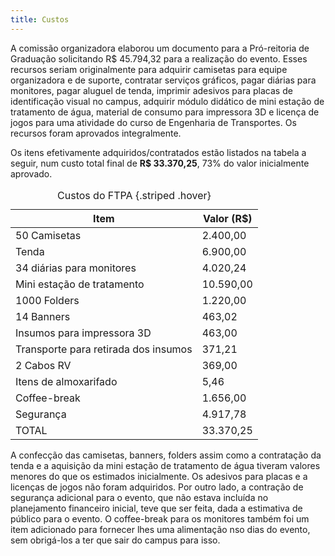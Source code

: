 ```yaml
---
title: Custos
---
```


A comissão organizadora elaborou um documento para a Pró-reitoria de Graduação solicitando R$ 45.794,32 para a realização do evento. Esses recursos seriam originalmente para adquirir camisetas para equipe organizadora e de suporte, contratar serviços gráficos, pagar diárias para monitores, pagar aluguel de tenda, imprimir adesivos para  placas de identificação visual no campus, adquirir módulo didático de mini estação de tratamento de água, material de consumo para impressora 3D e licença de jogos para uma atividade do curso de Engenharia de Transportes. Os recursos foram aprovados integralmente.

Os itens efetivamente adquiridos/contratados estão listados na tabela a seguir, num custo total final de **R$ 33.370,25**, 73% do valor inicialmente aprovado.

| Item  | Valor (R$)  |
|--------|--------|
| 50 Camisetas  | 2.400,00   |
| Tenda   | 6.900,00   |
| 34 diárias para monitores |  4.020,24   |
| Mini estação de tratamento |  10.590,00   |
| 1000 Folders |  1.220,00   |
| 14 Banners |  463,02   |
| Insumos para impressora 3D | 463,00   |
| Transporte para retirada dos insumos |  371,21   |
| 2 Cabos RV |  369,00   |
| Itens de almoxarifado|  5,46   |
| Coffee-break | 1.656,00   |
| Segurança |  4.917,78   |
| TOTAL | 33.370,25 |
: Custos do FTPA {.striped .hover}

A confecção das camisetas, banners, folders assim como a contratação da tenda e a aquisição da mini estação de tratamento de água tiveram valores menores do que os estimados inicialmente. Os adesivos para placas e a licenças de jogos não foram adquiridos. Por outro lado, a contração de segurança adicional para o evento, que não estava incluída no planejamento financeiro inicial, teve que ser feita, dada a estimativa de público para o evento. O coffee-break para os monitores também foi um item adicionado para fornecer lhes uma alimentação nso dias do evento, sem obrigá-los a ter que sair do campus para isso.